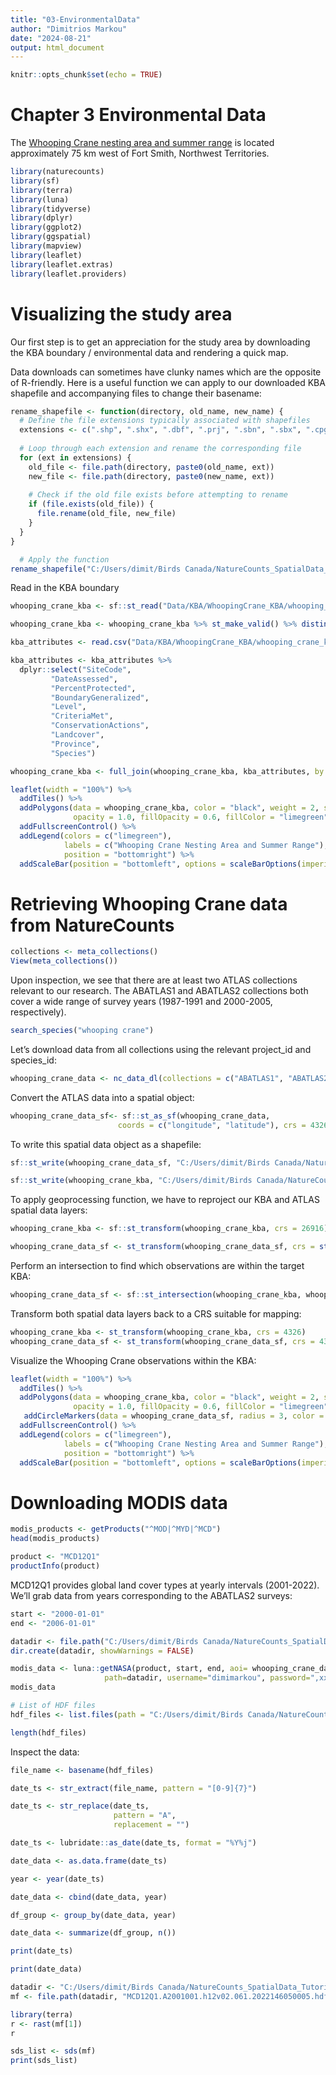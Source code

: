 ```yaml
---
title: "03-EnvironmentalData"
author: "Dimitrios Markou"
date: "2024-08-21"
output: html_document
---
```


```r
knitr::opts_chunk$set(echo = TRUE)
```

# Chapter 3 Environmental Data

The [Whooping Crane nesting area and summer range](https://kbacanada.org/site/?SiteCode=NT002) is located approximately 75 km west of Fort Smith, Northwest Territories.

```r
library(naturecounts)
library(sf)
library(terra)
library(luna)
library(tidyverse)
library(dplyr)
library(ggplot2)
library(ggspatial)
library(mapview)
library(leaflet)
library(leaflet.extras)
library(leaflet.providers)
```

# Visualizing the study area 

Our first step is to get an appreciation for the study area by downloading the KBA boundary / environmental data and rendering a quick map.

Data downloads can sometimes have clunky names which are the opposite of R-friendly. Here is a useful function we can apply to our downloaded KBA shapefile and accompanying files to change their basename:

```r
rename_shapefile <- function(directory, old_name, new_name) {
  # Define the file extensions typically associated with shapefiles
  extensions <- c(".shp", ".shx", ".dbf", ".prj", ".sbn", ".sbx", ".cpg", ".xml", ".qix")
  
  # Loop through each extension and rename the corresponding file
  for (ext in extensions) {
    old_file <- file.path(directory, paste0(old_name, ext))
    new_file <- file.path(directory, paste0(new_name, ext))
    
    # Check if the old file exists before attempting to rename
    if (file.exists(old_file)) {
      file.rename(old_file, new_file)
    }
  }
}

  # Apply the function 
rename_shapefile("C:/Users/dimit/Birds Canada/NatureCounts_SpatialData_Tutorial/Data/KBA/WhoopingCrane_KBA", "kba.20240822070858", "whooping_crane_kba")
```

Read in the KBA boundary 

```r
whooping_crane_kba <- sf::st_read("Data/KBA/WhoopingCrane_KBA/whooping_crane_kba.shp")
```
```r
whooping_crane_kba <- whooping_crane_kba %>% st_make_valid() %>% distinct()
```

```r
kba_attributes <- read.csv("Data/KBA/WhoopingCrane_KBA/whooping_crane_kba.csv")
```

```r
kba_attributes <- kba_attributes %>%
  dplyr::select("SiteCode",
         "DateAssessed",
         "PercentProtected",
         "BoundaryGeneralized",
         "Level",
         "CriteriaMet",
         "ConservationActions",
         "Landcover",
         "Province",
         "Species")
```

```r
whooping_crane_kba <- full_join(whooping_crane_kba, kba_attributes, by = "SiteCode")
```

```r
leaflet(width = "100%") %>%
  addTiles() %>%
  addPolygons(data = whooping_crane_kba, color = "black", weight = 2, smoothFactor = 1,
              opacity = 1.0, fillOpacity = 0.6, fillColor = "limegreen") %>%
  addFullscreenControl() %>%
  addLegend(colors = c("limegreen"), 
            labels = c("Whooping Crane Nesting Area and Summer Range"), 
            position = "bottomright") %>%
  addScaleBar(position = "bottomleft", options = scaleBarOptions(imperial = FALSE))
```

# Retrieving Whooping Crane data from NatureCounts

```r
collections <- meta_collections()
View(meta_collections())
```

Upon inspection, we see that there are at least two ATLAS collections relevant to our research. The ABATLAS1 and ABATLAS2 collections both cover a wide range of survey years (1987-1991 and 2000-2005, respectively). 

```r
search_species("whooping crane")
```
Let's download data from all collections using the relevant project_id and species_id: 

```r
whooping_crane_data <- nc_data_dl(collections = c("ABATLAS1", "ABATLAS2"), species = 4030, username = "dimimarkou", info = "spatial_data_tutorial")
```
Convert the ATLAS data into a spatial object: 

```r
whooping_crane_data_sf<- sf::st_as_sf(whooping_crane_data,
                        coords = c("longitude", "latitude"), crs = 4326)
```

To write this spatial data object as a shapefile: 

```r
sf::st_write(whooping_crane_data_sf, "C:/Users/dimit/Birds Canada/NatureCounts_SpatialData_Tutorial/Data/Priority Places/WhoopingCrane/whooping_crane_data.shp")
```
```r
sf::st_write(whooping_crane_kba, "C:/Users/dimit/Birds Canada/NatureCounts_SpatialData_Tutorial/Data/Priority Places/WhoopingCrane/whooping_crane_kba.shp")
```



To apply geoprocessing function, we have to reproject our KBA and ATLAS spatial data layers:

```r
whooping_crane_kba <- sf::st_transform(whooping_crane_kba, crs = 26916) 

whooping_crane_data_sf <- st_transform(whooping_crane_data_sf, crs = st_crs(whooping_crane_kba))
```

Perform an intersection to find which observations are within the target KBA:

```r
whooping_crane_data_sf <- sf::st_intersection(whooping_crane_kba, whooping_crane_data_sf)
```

Transform both spatial data layers back to a CRS suitable for mapping:

```r
whooping_crane_kba <- st_transform(whooping_crane_kba, crs = 4326)
whooping_crane_data_sf <- st_transform(whooping_crane_data_sf, crs = 4326)
```

Visualize the Whooping Crane observations within the KBA:

```r
leaflet(width = "100%") %>%
  addTiles() %>%
  addPolygons(data = whooping_crane_kba, color = "black", weight = 2, smoothFactor = 1,
              opacity = 1.0, fillOpacity = 0.6, fillColor = "limegreen") %>%
   addCircleMarkers(data = whooping_crane_data_sf, radius = 3, color = "black", stroke = FALSE, fillOpacity = 0.8) %>%
  addFullscreenControl() %>%
  addLegend(colors = c("limegreen"), 
            labels = c("Whooping Crane Nesting Area and Summer Range"), 
            position = "bottomright") %>%
  addScaleBar(position = "bottomleft", options = scaleBarOptions(imperial = FALSE))
```

# Downloading MODIS data 

```r
modis_products <- getProducts("^MOD|^MYD|^MCD")
head(modis_products)
```
```r
product <- "MCD12Q1"
productInfo(product)
```
MCD12Q1 provides global land cover types at yearly intervals (2001-2022). We'll grab data from years corresponding to the ABATLAS2 surveys:

```r
start <- "2000-01-01"
end <- "2006-01-01"
```

```r
datadir <- file.path("C:/Users/dimit/Birds Canada/NatureCounts_SpatialData_Tutorial/Data", "MODIS")
dir.create(datadir, showWarnings = FALSE)
```

```r
modis_data <- luna::getNASA(product, start, end, aoi= whooping_crane_data_sf, download=TRUE,
                     path=datadir, username="dimimarkou", password=",xx4=_#Q?VPBxBm")
modis_data
```

```r
# List of HDF files
hdf_files <- list.files(path = "C:/Users/dimit/Birds Canada/NatureCounts_SpatialData_Tutorial/Data/MODIS", pattern = "\\.hdf$", full.names = TRUE)

length(hdf_files)
```
Inspect the data: 

```r
file_name <- basename(hdf_files)

date_ts <- str_extract(file_name, pattern = "[0-9]{7}")

date_ts <- str_replace(date_ts,
                       pattern = "A",
                       replacement = "")

date_ts <- lubridate::as_date(date_ts, format = "%Y%j")

date_data <- as.data.frame(date_ts)

year <- year(date_ts)

date_data <- cbind(date_data, year)

df_group <- group_by(date_data, year)

date_data <- summarize(df_group, n())

print(date_ts)

print(date_data)
```

```r
datadir <- "C:/Users/dimit/Birds Canada/NatureCounts_SpatialData_Tutorial/Data/MODIS"
mf <- file.path(datadir, "MCD12Q1.A2001001.h12v02.061.2022146050005.hdf")

library(terra)
r <- rast(mf[1])
r
```
```r
sds_list <- sds(mf)
print(sds_list)
```






